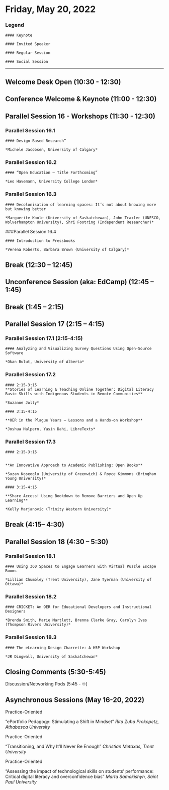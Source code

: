 # Friday, May 20, 2022 
### Legend {-}



```block
#### Keynote

```

```block
#### Invited Speaker

```

```block
#### Regular Session

```

```block
#### Social Session

```
--- 



##  Welcome Desk Open (10:30 - 12:30) {-}


## Conference Welcome & Keynote (11:00 - 12:30) {-}


## Parallel Session 16 - Workshops (11:30 - 12:30) {-}


### Parallel Session 16.1 {-}

```block
#### Design-Based Research”

*Michele Jacobsen, University of Calgary*
```

### Parallel Session 16.2

```block
#### “Open Education – Title Forthcoming”

*Leo Havemann, University College London*
```

### Parallel Session 16.3

```block
#### Decolonisation of learning spaces: It’s not about knowing more but knowing better

*Marguerite Koole (University of Saskatchewan), John Traxler (UNESCO, Wolverhampton University), Shri Footring (Independent Researcher)*
```

###Parallel Session 16.4

```block
#### Introduction to Pressbooks

*Verena Roberts, Barbara Brown (University of Calgary)*
```



## Break (12:30 – 12:45) {-}

## Unconference Session (aka: EdCamp) (12:45 – 1:45)




## Break (1:45 – 2:15)



## Parallel Session 17 (2:15 – 4:15) {-}
 

### Parallel Session 17.1 (2:15-4:15) {-}



```block
#### Analyzing and Visualizing Survey Questions Using Open-Source Software

*Okan Bulut, University of Alberta*
```

### Parallel Session 17.2  {-}




```block
#### 2:15-3:15
**Stories of Learning & Teaching Online Together: Digital Literacy Basic Skills with Indigenous Students in Remote Communities**

*Suzanne Jolly*
```
```block
#### 3:15-4:15

**OER in the Plague Years – Lessons and a Hands-on Workshop**

*Joshua Halpern, Yasin Dahi, LibreTexts*
```

### Parallel Session 17.3 {-}

```block
#### 2:15-3:15


**An Innovative Approach to Academic Publishing: Open Books**

*Suzan Koseoglu (University of Greenwich) & Royce Kimmons (Bringham Young University)*
```

```block
#### 3:15-4:15

**Share Access! Using Bookdown to Remove Barriers and Open Up Learning**

*Kelly Marjanovic (Trinity Western University)*
```





## Break (4:15– 4:30) {-}




## Parallel Session 18 (4:30 – 5:30) {-}


### Parallel Session 18.1 {-}

```block
#### Using 360 Spaces to Engage Learners with Virtual Puzzle Escape Rooms

*Lillian Chumbley (Trent University), Jane Tyerman (University of Ottawa)*
```

### Parallel Session 18.2 {-}

```block
#### CRICKET: An OER for Educational Developers and Instructional Designers

*Brenda Smith, Marie Martlett, Brenna Clarke Gray, Carolyn Ives (Thompson Rivers University)*
```

### Parallel Session 18.3

```block
#### The eLearning Design Charrette: A H5P Workshop

*JR Dingwall, University of Saskatchewan*
```



## Closing Comments (5:30-5:45) {-}








Discussion/Networking Pods (5:45 - ♾️)










##  **Asynchronous Sessions (May 16-20, 2022)**







Practice-Oriented



“ePortfolio Pedagogy: Stimulating a Shift in Mindset”
*Rita Zuba Prokopetz, Athabasca University*






Practice-Oriented



“Transitioning, and Why It’ll Never Be Enough”
*Christian Metaxas, Trent University*




Practice-Oriented



“Assessing the impact of technological skills on students’ performance: Critical digital literacy and overconfidence bias”
*Marta Samokishyn, Saint Paul University*


